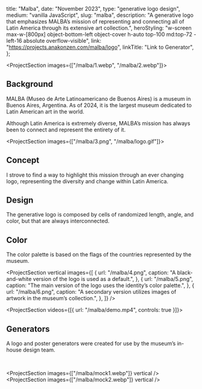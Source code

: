 

  title: "Malba",
  date: "November 2023",
  type: "generative logo design",
  medium: "vanilla JavaScript",
  slug: "malba",
  description:
    "A generative logo that emphasizes MALBA’s mission of representing and connecting all of Latin America through its extensive art collection.",
  heroStyling:
    "w-screen max-w-[800px] object-bottom-left object-cover h-auto top-100 md:top-72 -left-16 absolute overflow-visible",
  link: "https://projects.anakonzen.com/malba/logo",
  linkTitle: "Link to Generator",
};

<ProjectSection images={["/malba/1.webp", "/malba/2.webp"]}>

## Background

MALBA (Museo de Arte Latinoamericano de Buenos Aires) is a museum in Buenos
Aires, Argentina. As of 2024, it is the largest museum dedicated to Latin
American art in the world.

Although Latin America is extremely diverse, MALBA’s mission has always been to
connect and represent the entirety of it.

</ProjectSection>

<ProjectSection images={["/malba/3.png", "/malba/logo.gif"]}>

## Concept

I strove to find a way to highlight this mission through an ever changing logo,
representing the diversity and change within Latin America.

## Design

The generative logo is composed by cells of randomized length, angle, and color,
but that are always interconnected.

## Color

The color palette is based on the flags of the countries represented by the
museum.

</ProjectSection>

<ProjectSection
  vertical
  images={[
    {
      url: "/malba/4.png",
      caption: "A black-and-white version of the logo is used as a default.",
    },
    {
      url: "/malba/5.png",
      caption:
        "The main version of the logo uses the identity’s color palette.",
    },
    {
      url: "/malba/6.png",
      caption:
        "A secondary version utilizes images of artwork in the museum’s collection.",
    },
  ]}
/>

<ProjectSection videos={[{ url: "/malba/demo.mp4", controls: true }]}>

## Generators

A logo and poster generators were created for use by the museum’s in-house
design team.

<SecButton
  label="logo generator"
  href="https://projects.anakonzen.com/malba/logo"
/>
<br />
<SecButton
  label="poster generator"
  href="https://projects.anakonzen.com/malba/poster"
/>

</ProjectSection>

<ProjectSection images={["/malba/mock1.webp"]} vertical />
<ProjectSection images={["/malba/mock2.webp"]} vertical />
